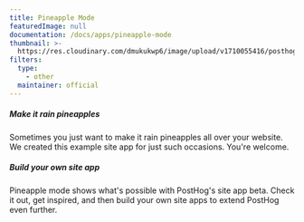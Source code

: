 ```yaml
---
title: Pineapple Mode
featuredImage: null
documentation: /docs/apps/pineapple-mode
thumbnail: >-
  https://res.cloudinary.com/dmukukwp6/image/upload/v1710055416/posthog.com/contents/apps/thumbnails/pineapple-mode.png
filters:
  type:
    - other
  maintainer: official
---
```


<Section
    divider={false}
    title="Some people just want to watch the world burn. Invariably, those people are fans of putting pineapple on pizza. And on websites."
    size="full"
    cols={2}
>
    <div>
        <h5>Make it rain pineapples</h5>
        <p>Sometimes you just want to make it rain pineapples all over your website. We created this example site app for just such occasions. You're welcome.</p>
    </div>
    <div>
        <h5>Build your own site app</h5>
        <p>Pineapple mode shows what's possible with PostHog's site app beta. Check it out, get inspired, and then build your own site apps to extend PostHog even further.</p>
    </div>
</Section>

<TutorialsSlider topic="site-apps" />

<Documentation />
